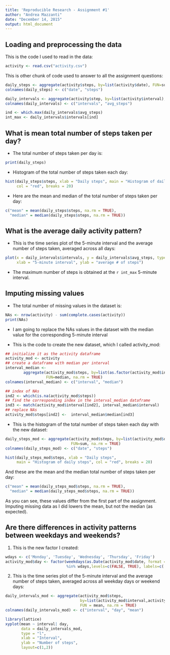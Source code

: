 ```yaml
---
title: 'Reproducible Research - Assignment #1'
author: "Andrea Mazzanti"
date: "December 14, 2015"
output: html_document
---
```


## Loading and preprocessing the data

This is the code I used to read in the data:

```r
activity <- read.csv("activity.csv")
```
This is other chunk of code used to answer to all the assignment questions:

```r
daily_steps <- aggregate(activity$steps, by=list(activity$date), FUN=sum, na.rm = TRUE)
colnames(daily_steps) <- c("date", "steps")

daily_intervals <- aggregate(activity$step, by=list(activity$interval), FUN = mean, na.rm = TRUE) 
colnames(daily_intervals) <- c("intervals", "avg_steps")

ind <- which.max(daily_intervals$avg_steps)
int_max <- daily_intervals$intervals[ind]
```

## What is mean total number of steps taken per day?

- The total number of steps taken per day is:
````r
print(daily_steps)
````

- Histogram of the total number of steps taken each day:

````r
hist(daily_steps$steps, xlab = "Daily steps", main = "Histogram of daily steps", 
     col = "red", breaks = 20)
````

- Here are the mean and median of the total number of steps taken per day:

````r
c("mean" = mean(daily_steps$steps, na.rm = TRUE), 
  "median" = median(daily_steps$steps, na.rm = TRUE))
````

## What is the average daily activity pattern?

- This is the time series plot of the 5-minute interval and the average number of steps taken, averaged across all days:

````r
plot(x = daily_intervals$intervals, y = daily_intervals$avg_steps, type = "l",
     xlab = "5-minute interval", ylab = "average # of steps")
````


- The maximum number of steps is obtained at the `r int_max` 5-minute interval.

## Imputing missing values

-  The total number of missing values in the dataset is:

````r
NAs <- nrow(activity) - sum(complete.cases(activity))
print(NAs)
````

- I am going to replace the NAs values in the dataset with the median value for the corresponding 5-minute interval

- This is the code to create the new dataset, which I called activity_mod:

````r
## initialize it as the activity dataframe
activity_mod <- activity
## create a dataframe with median per interval
interval_median <- 
        aggregate(activity_mod$steps, by=list(as.factor(activity_mod$interval)), 
                  FUN=median, na.rm = TRUE)
colnames(interval_median) <- c("interval", "median")

## index of NAs
ind2 <- which(is.na(activity_mod$steps))
## find the corresponding index in the interval_median dataframe
ind3 <- match(activity_mod$interval[ind2], interval_median$interval)
## replace NAs
activity_mod$steps[ind2] <-  interval_median$median[ind3]
````

- This is the histogram of the total number of steps taken each day with the new dataset:

````r
daily_steps_mod <- aggregate(activity_mod$steps, by=list(activity_mod$date),
                             FUN=sum, na.rm = TRUE)
colnames(daily_steps_mod) <- c("date", "steps")

hist(daily_steps_mod$steps, xlab = "Daily steps", 
     main = "Histogram of daily steps", col = "red", breaks = 20)
````

And these are the mean and the median total number of steps taken per day:

````r
c("mean" = mean(daily_steps_mod$steps, na.rm = TRUE), 
  "median" = median(daily_steps_mod$steps, na.rm = TRUE))
````

As you can see, these values differ from the first part of the assignment.  
Imputing missing data as I did lowers the mean, but not the median (as expected).

## Are there differences in activity patterns between weekdays and weekends?

1. This is the new factor I created:

````r
wdays <- c('Monday', 'Tuesday', 'Wednesday', 'Thursday', 'Friday')
activity_mod$day <- factor(weekdays(as.Date(activity_mod$date, format = "%Y-%m-%d"))
                           %in% wdays,levels=c(FALSE, TRUE), labels=c('weekend', 'weekday'))
````

2. This is the time series plot of the 5-minute interval and the average number of steps taken, averaged across all weekday days or weekend days:

````r
daily_intervals_mod <- aggregate(activity_mod$steps,
                                 by=list(activity_mod$interval,activity_mod$day),
                                 FUN = mean, na.rm = TRUE) 
colnames(daily_intervals_mod) <- c("interval", "day", "mean")

library(lattice)
xyplot(mean ~ interval| day, 
       data = daily_intervals_mod,
       type = "l",
       xlab = "Interval",
       ylab = "Number of steps",
       layout=c(1,2))
````

